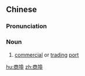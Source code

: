 ==Chinese==
{{zh-forms}}

===Pronunciation===
{{zh-pron
|m=shāngbù
|c=soeng1 fau6
|mn=qz,xm:siong-po͘/zz:siang-po͘
|cat=n
}}

===Noun===
{{zh-noun}}

# {{lb|zh|old}} [[commercial]] or [[trading]] [[port]]

[[hu:商埠]]
[[zh:商埠]]
